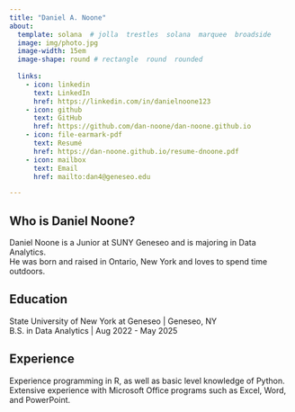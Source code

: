 ```yaml
---
title: "Daniel A. Noone"
about:
  template: solana  # jolla  trestles  solana  marquee  broadside
  image: img/photo.jpg
  image-width: 15em
  image-shape: round # rectangle  round  rounded
  
  links:
    - icon: linkedin
      text: LinkedIn
      href: https://linkedin.com/in/danielnoone123
    - icon: github
      text: GitHub
      href: https://github.com/dan-noone/dan-noone.github.io
    - icon: file-earmark-pdf
      text: Resumé
      href: https://dan-noone.github.io/resume-dnoone.pdf
    - icon: mailbox
      text: Email
      href: mailto:dan4@geneseo.edu

---
```



## Who is Daniel Noone?

  Daniel Noone is a Junior at SUNY Geneseo and is majoring in Data Analytics. <br> He was born and raised in Ontario, New York and loves to spend time outdoors.

## Education

State University of New York at Geneseo | Geneseo, NY <br>
B.S. in Data Analytics | Aug 2022 - May 2025 <br>


## Experience

Experience programming in R, as well as basic level knowledge of Python. Extensive experience with Microsoft Office programs such as Excel, Word, and PowerPoint.

